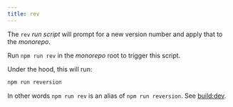 ```yaml
---
title: rev
---
```


The `rev` _run script_ will prompt for a new version number and apply
that to the _monorepo_.

Run `npm run rev` in the _monorepo_ root to trigger this script.

Under the hood, this will run:

```sh title="Terminal"
npm run reversion
```

In other words `npm run rev` is an alias of `npm run reversion`.
See [build:dev](/docs/reference/contributors/monorepo/run-scripts/reversion).
